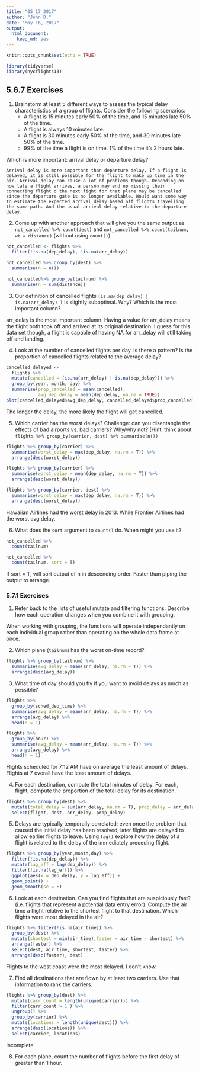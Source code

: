 ```yaml
---
title: "05_17_2017"
author: "John D."
date: "May 16, 2017"
output: 
  html_document: 
    keep_md: yes
---
```


```r
knitr::opts_chunk$set(echo = TRUE)
```

```r
library(tidyverse)
library(nycflights13)
```

## 5.6.7 Exercises

1. Brainstorm at least 5 different ways to assess the typical delay characteristics of a group of flights. Consider the following scenarios:
    * A flight is 15 minutes early 50% of the time, and 15 minutes late 50% of the time.
    * A flight is always 10 minutes late.
    * A flight is 30 minutes early 50% of the time, and 30 minutes late 50% of the time.
    * 99% of the time a flight is on time. 1% of the time it’s 2 hours late.
    
  Which is more important: arrival delay or departure delay?
  
    Arrival delay is more important than departure delay. If a flight is delayed, it is still possible for the flight to make up time in the air. Arrival delay can cause a lot of problems though. Depending on how late a flight arrives, a person may end up missing their connecting flight o the next fight for that plane may be cancelled since the departure gate is no longer available. Would want some way to estimate the expected arrival delay based off flights travelling  the same path. And the usual arrival delay relative to the departure delay.
  
2. Come up with another approach that will give you the same output as `not_cancelled %>% count(dest)` and `not_cancelled %>% count(tailnum, wt = distance)` (without using `count()`).

```r
not_cancelled <- flights %>% 
  filter(!is.na(dep_delay), !is.na(arr_delay))

not_cancelled %>% group_by(dest) %>%
  summarise(n = n())

not_cancelled%>% group_by(tailnum) %>%
  summarise(n = sum(distance))
```

3. Our definition of cancelled flights `(is.na(dep_delay) | is.na(arr_delay) )` is slightly suboptimal. Why? Which is the most important column?

arr_delay is the most important column. Having a value for arr_delay means the flight both took off and arrived at its original destination.
I guess for this data set though, a flight is capable of having NA for arr_delay will still taking off and landing.

4. Look at the number of cancelled flights per day. Is there a pattern? Is the proportion of cancelled flights related to the average delay?

```r
cancelled_delayed <- 
  flights %>%
  mutate(cancelled = (is.na(arr_delay) | is.na(dep_delay))) %>%
  group_by(year, month, day) %>%
  summarise(prop_cancelled = mean(cancelled),
            avg_dep_delay = mean(dep_delay, na.rm = TRUE))
plot(cancelled_delayed$avg_dep_delay, cancelled_delayed$prop_cancelled)
```

The longer the delay, the more likely the flight will get cancelled.

5. Which carrier has the worst delays? Challenge: can you disentangle the effects of bad airports vs. bad carriers? Why/why not? (Hint: think about `flights %>% group_by(carrier, dest) %>% summarise(n())`

```r
flights %>% group_by(carrier) %>%
  summarise(worst_delay = max(dep_delay, na.rm = T)) %>%
  arrange(desc(worst_delay))

flights %>% group_by(carrier) %>%
  summarise(worst_delay = mean(dep_delay, na.rm = T)) %>%
  arrange(desc(worst_delay))

flights %>% group_by(carrier, dest) %>%
  summarise(worst_delay = max(dep_delay, na.rm = T)) %>%
  arrange(desc(worst_delay))
```

Hawaiian Airlines had the worst delay in 2013. While Frontier Airlines had the worst avg delay.

6. What does the `sort` argument to `count()` do. When might you use it?

```r
not_cancelled %>%
  count(tailnum)

not_cancelled %>%
  count(tailnum, sort = T)
```

If sort = T, will sort output of n in descending order. Faster than piping the output to arrange.

### 5.7.1 Exercises

1. Refer back to the lists of useful mutate and filtering functions. Describe how each operation changes when you combine it with grouping.

When working with grouping, the functions will operate independantly on each individual group rather than operating on the whole data frame at once.

2. Which plane (`tailnum`) has the worst on-time record?

```r
flights %>% group_by(tailnum) %>%
  summarise(avg_delay = mean(arr_delay, na.rm = T)) %>%
  arrange(desc(avg_delay))
```

3. What time of day should you fly if you want to avoid delays as much as possible?

```r
flights %>% 
  group_by(sched_dep_time) %>%
  summarise(avg_delay = mean(arr_delay, na.rm = T)) %>%
  arrange(avg_delay) %>%
  head(n = 1)

flights %>% 
  group_by(hour) %>%
  summarise(avg_delay = mean(arr_delay, na.rm = T)) %>%
  arrange(avg_delay) %>%
  head(n = 1)
```

Flights scheduled for 7:12 AM have on average the least amount of delays. Flights at 7 overall have the least amount of delays.

4. For each destination, compute the total minutes of delay. For each, flight, compute the proportion of the total delay for its destination.

```r
flights %>% group_by(dest) %>%
  mutate(total_delay = sum(arr_delay, na.rm = T), prop_delay = arr_delay/total_delay) %>%
  select(flight, dest, arr_delay, prop_delay)
```

5. Delays are typically temporally correlated: even once the problem that caused the initial delay has been resolved, later flights are delayed to allow earlier flights to leave. Using `lag()` explore how the delay of a flight is related to the delay of the immediately preceding flight.

```r
flights %>% group_by(year,month,day) %>%
  filter(!is.na(dep_delay)) %>%
  mutate(lag_eff = lag(dep_delay)) %>%
  filter(!is.na(lag_eff)) %>%
  ggplot(aes(x = dep_delay, y = lag_eff)) +
  geom_point() +
  geom_smooth(se = F)

```

6. Look at each destination. Can you find flights that are suspiciously fast? (i.e. flights that represent a potential data entry error). Compute the air time a flight relative to the shortest flight to that destination. Which flights were most delayed in the air?

```r
flights %>% filter(!is.na(air_time)) %>%
  group_by(dest) %>%
  mutate(shortest = min(air_time),faster = air_time - shortest) %>%
  arrange(faster) %>%
  select(dest, air_time, shortest, faster) %>%
  arrange(desc(faster), dest)

```

Flights to the west coast were the most delayed. I don't know

7. Find all destinations that are flown by at least two carriers. Use that information to rank the carriers.

```r
flights %>% group_by(dest) %>%
  mutate(carr_count = length(unique(carrier))) %>%
  filter(carr_count > 1 ) %>%
  ungroup() %>%
  group_by(carrier) %>%
  mutate(locations = length(unique(dest))) %>%
  arrange(desc(locations)) %>%
  select(carrier, locations)
```

Incomplete

8. For each plane, count the number of flights before the first delay of greater than 1 hour.


